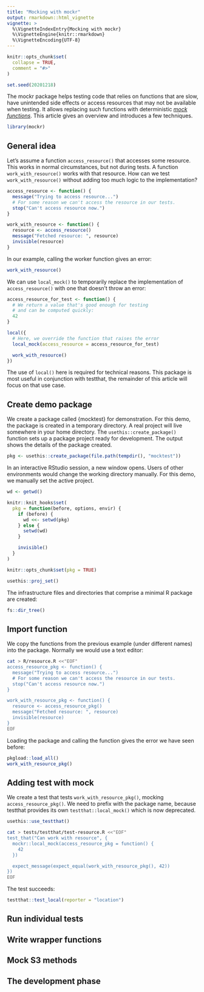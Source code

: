 ```yaml
---
title: "Mocking with mockr"
output: rmarkdown::html_vignette
vignette: >
  %\VignetteIndexEntry{Mocking with mockr}
  %\VignetteEngine{knitr::rmarkdown}
  %\VignetteEncoding{UTF-8}
---
```


```r
knitr::opts_chunk$set(
  collapse = TRUE,
  comment = "#>"
)

set.seed(20201218)
```

The mockr package helps testing code that relies on functions that are slow, have unintended side effects or access resources that may not be available when testing.
It allows replacing such functions with deterministic [*mock functions*](https://en.wikipedia.org/wiki/Mock_object).
This article gives an overview and introduces a few techniques.

```r
library(mockr)
```

## General idea

Let's assume a function `access_resource()` that accesses some resource.
This works in normal circumstances, but not during tests.
A function `work_with_resource()` works with that resource.
How can we test `work_with_resource()` without adding too much logic to the implementation?

```r
access_resource <- function() {
  message("Trying to access resource...")
  # For some reason we can't access the resource in our tests.
  stop("Can't access resource now.")
}

work_with_resource <- function() {
  resource <- access_resource()
  message("Fetched resource: ", resource)
  invisible(resource)
}
```

In our example, calling the worker function gives an error:

```r
work_with_resource()
```

We can use `local_mock()` to temporarily replace the implementation of `access_resource()` with one that doesn't throw an error:

```r
access_resource_for_test <- function() {
  # We return a value that's good enough for testing
  # and can be computed quickly:
  42
}

local({
  # Here, we override the function that raises the error
  local_mock(access_resource = access_resource_for_test)

  work_with_resource()
})
```

The use of `local()` here is required for technical reasons.
This package is most useful in conjunction with testthat, the remainder of this article will focus on that use case.


## Create demo package

We create a package called {mocktest} for demonstration.
For this demo, the package is created in a temporary directory.
A real project will live somewhere in your home directory.
The `usethis::create_package()` function sets up a package project ready for development.
The output shows the details of the package created.

```r
pkg <- usethis::create_package(file.path(tempdir(), "mocktest"))
```

In an interactive RStudio session, a new window opens.
Users of other environments would change the working directory manually.
For this demo, we manually set the active project.

```r
wd <- getwd()

knitr::knit_hooks$set(
  pkg = function(before, options, envir) {
    if (before) {
      wd <<- setwd(pkg)
    } else {
      setwd(wd)
    }

    invisible()
  }
)

knitr::opts_chunk$set(pkg = TRUE)
```

```r
usethis::proj_set()
```

The infrastructure files and directories that comprise a minimal R package are created:

```r
fs::dir_tree()
```

## Import function

We copy the functions from the previous example (under different names) into the package.
Normally we would use a text editor:

```bash
cat > R/resource.R <<"EOF"
access_resource_pkg <- function() {
  message("Trying to access resource...")
  # For some reason we can't access the resource in our tests.
  stop("Can't access resource now.")
}

work_with_resource_pkg <- function() {
  resource <- access_resource_pkg()
  message("Fetched resource: ", resource)
  invisible(resource)
}
EOF
```

Loading the package and calling the function gives the error we have seen before:

```r
pkgload::load_all()
work_with_resource_pkg()
```

## Adding test with mock

We create a test that tests `work_with_resource_pkg()`, mocking `access_resource_pkg()`.
We need to prefix with the package name, because testthat provides its own `testthat::local_mock()` which is now deprecated.

```r
usethis::use_testthat()
```

```bash
cat > tests/testthat/test-resource.R <<"EOF"
test_that("Can work with resource", {
  mockr::local_mock(access_resource_pkg = function() {
    42
  })

  expect_message(expect_equal(work_with_resource_pkg(), 42))
})
EOF
```

The test succeeds:

```r
testthat::test_local(reporter = "location")
```


## Run individual tests



## Write wrapper functions

## Mock S3 methods

## The development phase
